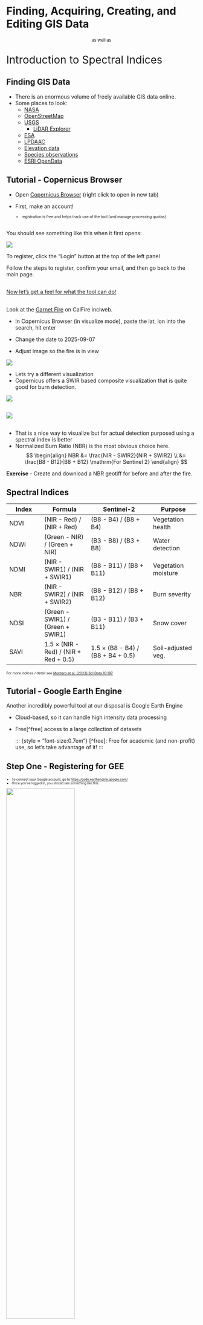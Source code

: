# Finding, Acquiring, Creating, and Editing GIS Data  

[as well as]{style="display: block; text-align: center; font-size: 0.8em;"}  

::: {.r-fit-text style="font-size: 2em;"}
Introduction to Spectral Indices
:::

## Finding GIS Data {.smaller}
+ There is an enormous volume of freely available GIS data online.
+ Some places to look:
  + [NASA](https://neo.gsfc.nasa.gov/) 
  + [OpenStreetMap](https://www.openstreetmap.org/)
  + [USGS](https://earthexplorer.usgs.gov/)
    + [LiDAR Explorer](https://www.usgs.gov/tools/lidarexplorer) 
  + [ESA](https://browser.dataspace.copernicus.eu/) 
  + [LPDAAC](https://lpdaac.usgs.gov/product_search/) 
  + [Elevation data](https://dwtkns.com/srtm30m/) 
  + [Species observations](https://www.inaturalist.org/)
  + [ESRI OpenData](http://opendata.arcgis.com/)


## Tutorial - Copernicus Browser

+ Open [Copernicus Browser](https://browser.dataspace.copernicus.eu/) (right click to open in new tab)
+ First, make an account!

  ::: {style="font-size:0.7em"}
  + registration is free and helps track use of the tool (and manage processing quotas)
  ::: 

## {.smaller}

You should see something like this when it first opens:

::: {.figure style="fig-align: center; fig-width: 80%;"}
![](img/copernicus_home.png)
:::

To register, click the "Login" button at the top of the left panel

Follow the steps to register, confirm your email, and then go back to the main page.


## 

[Now let's get a feel for what the tool can do!](https://www.youtube.com/watch?v=F0lIn5r6ZWk)


##

Look at the [Garnet Fire ](https://www.fire.ca.gov/incidents/2025/8/24/garnet-fire) on CalFire inciweb.

::: {.r-stack}

::: {.fragment  .absolute .fade-out data-fragment-index="1"}
+ In Copernicus Browser (in visualize mode), paste the lat, lon into the search, hit enter
:::

::: {.fragment .absolute .fade-in-then-out data-fragment-index="1"}
+ Change the date to 2025-09-07
:::

::: {.fragment .absolute .fade-in-then-out data-fragment-index="2"}
+ Adjust image so the fire is in view
:::

::: {.fragment .absolute .fade-in-then-out data-fragment-index="3"}
![](img/2025-09-07-00_00_2025-09-07-23_59_Sentinel-2_L2A_custom.jpg)
:::

::: {.fragment .absolute .fade-in-then-out data-fragment-index="4"}
+ Lets try a different visualization
+ Copernicus offers a SWIR based composite visualization that is quite good for burn detection. 
:::

::: {.fragment .absolute .fade-in-then-out data-fragment-index="5"}
![](img/copernicus_SWIR.jpg)
:::

:::

##

![](img/swir_lapse.gif){.r-stretch}


##

+ That is a nice way to visualize but for actual detection purposed using a spectral index is better
+ Normalized Burn Ratio (NBR) is the most obvious choice here.
$$
\begin{align}
NBR &= \frac{NIR - SWIR2}{NIR + SWIR2} \\
    &= \frac{B8 - B12}{B8 + B12}  \mathrm{For Sentinel 2}
\end{align}
$$

__Exercise__ - Create and download a NBR geotiff for before and after the fire.


## Spectral Indices
::: {style="font-size: 0.65em;"}
| Index | Formula | Sentinel-2 | Purpose |
|-------|---------|------------|---------|
| NDVI | (NIR - Red) / (NIR + Red) | (B8 - B4) / (B8 + B4) | Vegetation health |
| NDWI | (Green - NIR) / (Green + NIR) | (B3 - B8) / (B3 + B8) | Water detection |
| NDMI | (NIR - SWIR1) / (NIR + SWIR1) | (B8 - B11) / (B8 + B11) | Vegetation moisture |
| NBR | (NIR - SWIR2) / (NIR + SWIR2) | (B8 - B12) / (B8 + B12) | Burn severity |
| NDSI | (Green - SWIR1) / (Green + SWIR1) | (B3 - B11) / (B3 + B11) | Snow cover |
| SAVI | 1.5 × (NIR - Red) / (NIR + Red + 0.5) | 1.5 × (B8 - B4) / (B8 + B4 + 0.5) | Soil-adjusted veg. |

For more indices / detail see [Montero et al. (2023) Sci Data 10:197](https://doi.org/10.1038/s41597-023-02096-0)
:::

## Tutorial - Google Earth Engine

Another incredibly powerful tool at our disposal is Google Earth Engine

+ Cloud-based, so it can handle high intensity data processing
+ Free[^free] access to a large collection of datasets

  ::: {style = "font-size:0.7em"}
  [^free]: Free for academic (and non-profit) use, so let's take advantage of it!
  :::

## Step One - Registering for GEE

::: {style="font-size:0.6em"}
+ To connect your Google account, go to [https://code.earthengine.google.com/](https://code.earthengine.google.com/)
+ Once you've logged in, you should see something like this:

![](img/welcomeGEE.png){width=60%}

+ We want to **register a new project**
:::

##

::: {.columns}

::: {.column-width = "50%"}

+ Name your project something useful, then hit **create**
+ Next, we want to register the project for **non-commercial use**

:::

::: {.column-width = "50%"}

![](img/noncommercial.png){width=60%}

:::

:::

##

This will take you to a form where you can confirm your eligibility. Here's an example of how to fill it out:

::: {.columns}

::: {.column width="50%"}
![](img/GEE_form1.png)
:::

::: {.column width="50%"}
![](img/GEE_form2.png)
:::

:::

##

Now let's go back to the **Code Editor.**

##

These are the main panels to be aware of:

![](img/code_editor_edited.png)

## Step Two - Editing and Running a Script

::: {style="font-size:0.6em"}

+ In the scripts panel, select **New > File** and name it something useful
+ You should see it show up under the **Owner** dropdown:

:::

![](img/example_file_GEE.png)

::: {style="font-size:0.6em"}

+ Click on the file to open it, and then move to the Code Editor. It should be blank to start.

:::

##

+ Let's try running some code! In the editor window, type the following command:

![](img/hello_world.png)

+ Then hit **run.** Look at the console - what do you see?

##

Now let's try something a little more complicated:

```.ojs
// Note - lines that start like this (//) are comments, meaning they won't be run like regular code

// These are the 5 largest cities in the world: 
// Tokyo, Delhi, Shanghai, Mexico City, Sao Paulo

// Create a list named 'largeCities' with the names of all the above cities

var largeCities = ['Tokyo', 'Delhi', 'Shanghai', 'Mexico City', 'Sao Paulo']; 

// Print the list 

print(largeCities)
```

Copy the code above and paste it into your code editor, hit run, and explore the output in the console.

##

::: {.r-stack}

::: {.fragment .fade-out}

Next, we're going to explore some spatial data.

+ In the search bar at the top of page, type in "California Polytechnic State University"
+ Click on the search result, and the map view should update accordingly

:::

::: {.fragment .fade-in-then-out}

::: {style="font-size:0.6em"}

Add a marker to the map by clicking this icon:

:::

![](img/addmarker.png)

::: {style="font-size:0.6em"}

Place the point somewhere in the middle of campus:

:::

![](img/marker_on_map.png){width=60%}

:::

::: {.fragment .fade-in-then-out}

::: {style="font-size:0.6em"}

+ At the top of the code editor, you should now see a new **var** called "geometry", which gives us the coordinates of our point

:::

![](img/geometryvar.png)

::: {style="font-size:0.6em"}

+ We can now reference the point in new lines of code, like we did with "largeCities"

:::

:::

:::

##

::: {.r-stack}

::: {.fragment .fade-out}

+ To add in other data layers, let's look in the [Earth Engine Data Catalog](https://developers.google.com/earth-engine/datasets)
+ Using the search bar, find the **Sentinel-2 Dataset** and click on the Level-1C option

:::

::: {.fragment .fade-in-then-out}

+ Scroll down to the "Explore with Earth Engine" section, and copy the JavaScript code
+ Go back to the code editor, and paste the code onto a new line

:::

::: {.fragment .fade-in-then-out}

Before we run it, let's make a few changes to the code.

+ First, let's change these dates to be more recent:

![](img/dates.png)

+ Pick a month in 2025, and set the dates to be the first and end of the month

:::

::: {.fragment .fade-in-then-out}

::: {style="font-size:0.6em"}

+ Next, let's change the center point of the map to the point we dropped earlier:

:::

![](img/map_center.png)

::: {style="font-size:0.6em"}

+ Replace the entire line with the following code:

:::

```.ojs
Map.centerObject(geometry, 12);
```

::: {style="font-size:0.6em"}

+ Alternatively, you can just replace the first two numbers with the coordinate values saved to "geometry"

:::

:::

::: {.fragment .fade-in-then-out}

Hit run, and watch what happens in the map viewer! It may take a second for the layer to load.

:::

:::

## What is this code doing?

+ The quality of satellite imagery can be significantly affected by the cloud cover on any given day
+ To compensate for this, it can be helpful to generate a **composite image** of only the days with clear visibility over a month

##

+ From here, we could clip (or mask, in the case of raster images) the Sentinel image to a set boundary by uploading a shapefile or geojson
+ We can also export map layers, which will be saved to our Google Drive 

## Google Earth Engine QGIS Plugin

There is also a [GEE plugin for QGIS!](https://gee-community.github.io/qgis-earthengine-plugin/)

##

::: {style="font-size:0.8em"}

We can do the same operation we just did through the plugin:

:::

![](img/gee_plugin_example.png){width=80%}



















